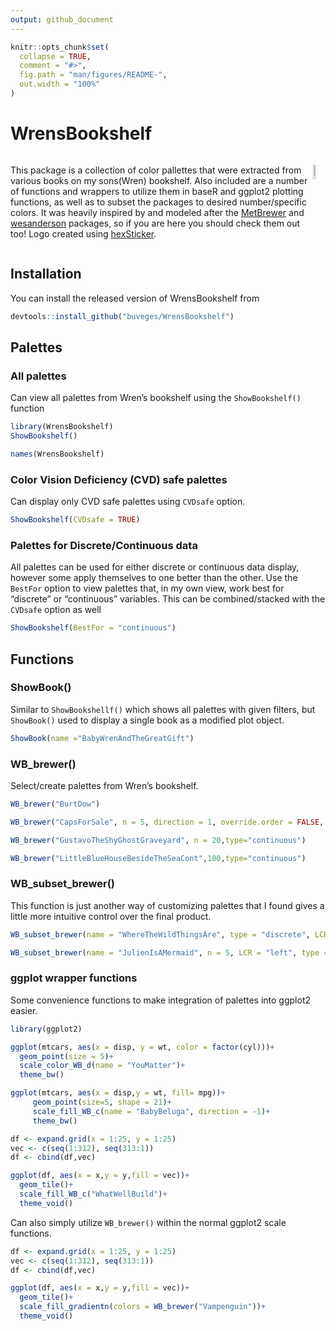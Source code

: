 ```yaml
---
output: github_document
---
```


<!-- README.md is generated from README.Rmd. Please edit that file -->

```r
knitr::opts_chunk$set(
  collapse = TRUE,
  comment = "#>",
  fig.path = "man/figures/README-",
  out.width = "100%"
)
```

# WrensBookshelf

<!-- badges: start -->
:::: {style="display: flex;"}


::: {}

This package is a collection of color pallettes that were extracted from various books on my sons(Wren) bookshelf. Also included are a number of functions and wrappers to utilize them in baseR and ggplot2 plotting functions, as well as to subset the packages to desired number/specific colors. It was heavily inspired by and modeled after the [MetBrewer](https://github.com/BlakeRMills/MetBrewer) and [wesanderson](https://github.com/karthik/wesanderson) packages, so if you are here you should check them out too! Logo created using [hexSticker](https://github.com/GuangchuangYu/hexSticker).

:::

::: {}

![](images/WrenHex.png){width=40%}
:::

::::

<!-- badges: end -->


## Installation

You can install the released version of WrensBookshelf from 

``` r
devtools::install_github("buveges/WrensBookshelf")
```

## Palettes

### All palettes

Can view all palettes from Wren's bookshelf using the  `ShowBookshelf()` function

```r
library(WrensBookshelf)
ShowBookshelf()

names(WrensBookshelf)
```

### Color Vision Deficiency (CVD) safe palettes

Can display only CVD safe palettes using `CVDsafe` option.

```r
ShowBookshelf(CVDsafe = TRUE)
```

### Palettes for Discrete/Continuous data

All palettes can be used for either discrete or continuous data display, however some apply themselves to one better than the other. Use the `BestFor` option  to view palettes that, in my own view, work best for "discrete" or "continuous" variables. This can be combined/stacked with the `CVDsafe` option as well

```r
ShowBookshelf(BestFor = "continuous")

```


## Functions

### ShowBook()

Similar to `ShowBookshellf()` which shows all palettes with given filters, but `ShowBook()` used to display a single book as a modified plot object.

```r
ShowBook(name ="BabyWrenAndTheGreatGift")

```

### WB_brewer()

Select/create palettes from Wren's bookshelf.

```r

WB_brewer("BurtDow")

WB_brewer("CapsForSale", n = 5, direction = 1, override.order = FALSE, type="discrete")

WB_brewer("GustavoTheShyGhostGraveyard", n = 20,type="continuous")

WB_brewer("LittleBlueHouseBesideTheSeaCont",100,type="continuous")

```
### WB_subset_brewer()

This function is just another way of customizing palettes that I found gives a little more intuitive control over the final product.

```r

WB_subset_brewer(name = "WhereTheWildThingsAre", type = "discrete", LCR = c(1,4,5,6))

WB_subset_brewer(name = "JulienIsAMermaid", n = 5, LCR = "left", type = "continuous", n2 = 200)

```

### ggplot wrapper functions

Some convenience functions to make integration of palettes into ggplot2 easier. 

``` r

library(ggplot2)

ggplot(mtcars, aes(x = disp, y = wt, color = factor(cyl)))+
  geom_point(size = 5)+
  scale_color_WB_d(name = "YouMatter")+
  theme_bw()

ggplot(mtcars, aes(x = disp,y = wt, fill= mpg))+
     geom_point(size=5, shape = 21)+
     scale_fill_WB_c(name = "BabyBeluga", direction = -1)+
     theme_bw()

df <- expand.grid(x = 1:25, y = 1:25)
vec <- c(seq(1:312), seq(313:1))
df <- cbind(df,vec)

ggplot(df, aes(x = x,y = y,fill = vec))+
  geom_tile()+
  scale_fill_WB_c("WhatWellBuild")+
  theme_void()

```

Can also simply utilize `WB_brewer()` within the normal ggplot2 scale functions.

``` r

df <- expand.grid(x = 1:25, y = 1:25)
vec <- c(seq(1:312), seq(313:1))
df <- cbind(df,vec)

ggplot(df, aes(x = x,y = y,fill = vec))+
  geom_tile()+
  scale_fill_gradientn(colors = WB_brewer("Vampenguin"))+
  theme_void()

```



